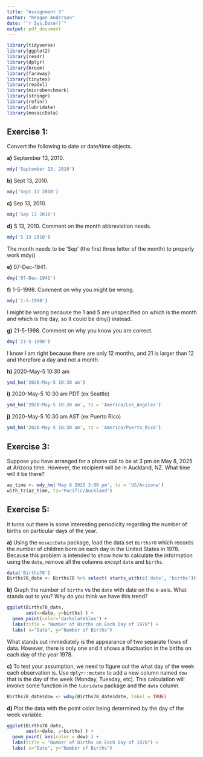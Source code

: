 ```yaml
---
title: "Assignment 5"
author: "Reagan Anderson"
date: "`r Sys.Date()`"
output: pdf_document
---
```


```r
library(tidyverse)
library(ggplot2)
library(readr)
library(dplyr)
library(broom)
library(faraway)
library(tinytex)
library(readxl)
library(microbenchmark)
library(stringr)
library(refinr)
library(lubridate)
library(mosaicData)
```

## Exercise 1: 
Convert the following to date or date/time objects.

**a)** September 13, 2010.

```r
mdy('September 13, 2010')
```

**b)** Sept 13, 2010.

```r
mdy('Sept 13 2010')
```

**c)** Sep 13, 2010.

```r
mdy('Sep 13 2010')
```

**d)** S 13, 2010. Comment on the month abbreviation needs.

```r
mdy('S 13 2010')
```

The month needs to be 'Sep' (the first three letter of the month) to properly work mdy()

**e)** 07-Dec-1941.

```r
dmy('07-Dec-1941')
```

**f)** 1-5-1998. Comment on why you might be wrong.

```r
mdy('1-5-1998')
```

I might be wrong because the 1 and 5 are unspecified on which is the month and which is the day, so it could be dmy() instead.

**g)** 21-5-1998. Comment on why you know you are correct.

```r
dmy('21-5-1998')
```

I know I am right because there are only 12 months, and 21 is larger than 12 and therefore a day and not a month.

**h)** 2020-May-5 10:30 am

```r
ymd_hm('2020-May-5 10:30 am')
```

**i)** 2020-May-5 10:30 am PDT (ex Seattle)

```r
ymd_hm('2020-May-5 10:30 am', tz = 'America/Los_Angeles')
```

**j)** 2020-May-5 10:30 am AST (ex Puerto Rico)

```r
ymd_hm('2020-May-5 10:30 am', tz = 'America/Puerto_Rico')
```


## Exercise 3:
Suppose you have arranged for a phone call to be at 3 pm on May 8, 2025 at Arizona time. However, the recipient will be in Auckland, NZ. What time will it be there?

```r
az_time <- mdy_hm('May 8 2025 3:00 pm', tz = 'US/Arizona') 
with_tz(az_time, tz='Pacific/Auckland')
```


## Exercise 5:
It turns out there is some interesting periodicity regarding the number of births on particular days of the year.

**a)** Using the `mosaicData` package, load the data set `Births78` which records the number of children born on each day in the United States in 1978. Because this problem is intended to show how to calculate the information using the `date`, remove all the columns *except* `date` and `births`.

```r
data('Births78')
Births78_date <- Births78 %>% select( starts_with(c('date', 'births')) )
```

**b)** Graph the number of `births` vs the `date` with date on the x-axis. What stands out to you? Why do you think we have this trend?

```r
ggplot(Births78_date,
       aes(x=date, y=births) ) +
  geom_point(color='darkslateblue') +
  labs(title = "Number of Births on Each Day of 1978") +
  labs( x="Date", y="Number of Births")
```

What stands out immediately is the appearance of two separate flows of data. However, there is only one and it shows a fluctuation in the births on each day of the year 1978. 

**c)** To test your assumption, we need to figure out the what day of the week each observation is. Use `dplyr::mutate` to add a new column named `dow` that is the day of the week (Monday, Tuesday, etc). This calculation will involve some function in the `lubridate` package and the `date` column.

```r
Births78_date$dow <- wday(Births78_date$date, label = TRUE)
```

**d)** Plot the data with the point color being determined by the day of the week variable.

```r
ggplot(Births78_date,
       aes(x=date, y=births) ) +
  geom_point( aes(color = dow) ) +
  labs(title = "Number of Births on Each Day of 1978") +
  labs( x="Date", y="Number of Births")
```


